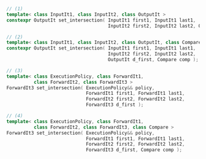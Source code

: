 ```cpp
// (1)
template< class InputIt1, class InputIt2, class OutputIt >
constexpr OutputIt set_intersection( InputIt1 first1, InputIt1 last1,
                                     InputIt2 first2, InputIt2 last2, OutputIt d_first );

// (2)
template< class InputIt1, class InputIt2, class OutputIt, class Compare >
constexpr OutputIt set_intersection( InputIt1 first1, InputIt1 last1,
                                     InputIt2 first2, InputIt2 last2,
                                     OutputIt d_first, Compare comp );

// (3)
template< class ExecutionPolicy, class ForwardIt1,
          class ForwardIt2, class ForwardIt3 >
ForwardIt3 set_intersection( ExecutionPolicy&& policy,
                             ForwardIt1 first1, ForwardIt1 last1,
                             ForwardIt2 first2, ForwardIt2 last2,
                             ForwardIt3 d_first );

// (4)
template< class ExecutionPolicy, class ForwardIt1,
          class ForwardIt2, class ForwardIt3, class Compare >
ForwardIt3 set_intersection( ExecutionPolicy&& policy,
                             ForwardIt1 first1, ForwardIt1 last1,
                             ForwardIt2 first2, ForwardIt2 last2,
                             ForwardIt3 d_first, Compare comp );
```
